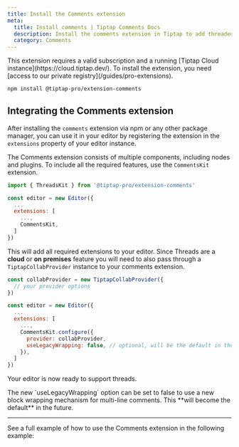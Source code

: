 ```yaml
---
title: Install the Comments extension
meta:
  title: Install comments | Tiptap Comments Docs
  description: Install the comments extension in Tiptap to add threaded discussions to your editor and app. Learn more in the docs!
  category: Comments
---
```



<Callout title="Subscription required" variant="warning">
  This extension requires a valid subscription and a running [Tiptap
  Cloud instance](https://cloud.tiptap.dev/). To install the extension, you need [access to our
  private registry](/guides/pro-extensions).
</Callout>

```bash
npm install @tiptap-pro/extension-comments
```

## Integrating the Comments extension

After installing the `comments` extension via npm or any other package manager, you can use it in your editor by registering the extension in the `extensions` property of your editor instance.

The Comments extension consists of multiple components, including nodes and plugins. To include all the required features, use the `CommentsKit` extension.

```js
import { ThreadsKit } from '@tiptap-pro/extension-comments'

const editor = new Editor({
  ...
  extensions: [
    ...,
    CommentsKit,
  ]
})
```

This will add all required extensions to your editor. Since Threads are a **cloud** or **on premises** feature you will need to also pass through a `TiptapCollabProvider` instance to your comments extension.

```js
const collabProvider = new TiptapCollabProvider({
  // your provider options
})

const editor = new Editor({
  ...
  extensions: [
    ...,
    CommentsKit.configure({
      provider: collabProvider,
      useLegacyWrapping: false, // optional, will be the default in the future
    }),
  ]
})
```

Your editor is now ready to support threads.

<Callout title="Important" variant="warning">
  The new `useLegacyWrapping` option can be set to false to use a new block wrapping mechanism for
  multi-line comments. This **will become the default** in the future.
</Callout>

<hr />

See a full example of how to use the Comments extension in the following example:

<CodeDemo isPro path="/Extensions/Comments?inline=false&hideSource=false" />
